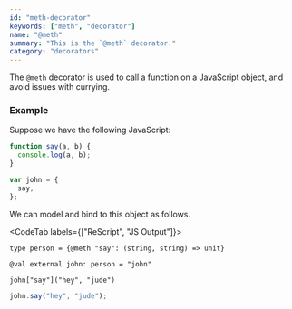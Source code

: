 ```yaml
---
id: "meth-decorator"
keywords: ["meth", "decorator"]
name: "@meth"
summary: "This is the `@meth` decorator."
category: "decorators"
---
```


The `@meth` decorator is used to call a function on a JavaScript object,
and avoid issues with currying.

### Example

Suppose we have the following JavaScript:

```js
function say(a, b) {
  console.log(a, b);
}

var john = {
  say,
};
```

We can model and bind to this object as follows.

<CodeTab labels={["ReScript", "JS Output"]}>

```res
type person = {@meth "say": (string, string) => unit}

@val external john: person = "john"

john["say"]("hey", "jude")
```

```js
john.say("hey", "jude");
```

</CodeTab>
